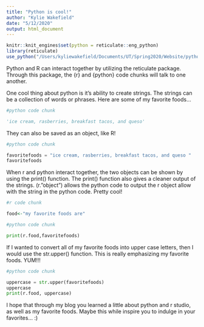 ```yaml
---
title: "Python is cool!"
author: "Kylie Wakefield"
date: "5/12/2020"
output: html_document
---
```


```r
knitr::knit_engines$set(python = reticulate::eng_python)
library(reticulate)
use_python("/Users/kyliewakefield/Documents/UT/Spring2020/Website/python/bin/python")
```

Python and R can interact together by utilizing the reticulate package. Through this package, the {r} and {python} code chunks will talk to one another. 

One cool thing about python is it's ability to create strings. The strings can be a collection of words or phrases. Here are some of my favorite foods...
```python
#python code chunk

'ice cream, rasberries, breakfast tacos, and queso'
```

They can also be saved as an object, like R!
```python
#python code chunk

favoritefoods = "ice cream, rasberries, breakfast tacos, and queso "
favoritefoods
```

When r and python interact together, the two objects can be shown by using the print() function. The print() function also gives a cleaner output of the strings. (r."object") allows the python code to output the r object allow with the string in the python code. Pretty cool! 
```r
#r code chunk

food<-"my favorite foods are"
```

```python
#python code chunk

print(r.food,favoritefoods)
```

If I wanted to convert all of my favorite foods into upper case letters, then I would  use the str.upper() function. This is really emphasizing my favorite foods. YUM!!!
```python
#python code chunk

uppercase = str.upper(favoritefoods)
uppercase
print(r.food, uppercase)
```

I hope that through my blog you learned a little about python and r studio, as well as my favorite foods. Maybe this while inspire you to indulge in your favorites... :)
